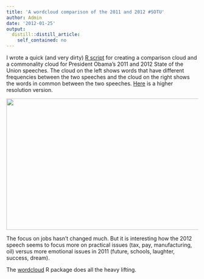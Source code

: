 ```yaml
---
title: 'A wordcloud comparison of the 2011 and 2012 #SOTU'
author: Admin
date: '2012-01-25'
output:
  distill::distill_article:
    self_contained: no
---
```


I wrote a quick (and very dirty) <a href="http://biostat.jhsph.edu/~jleek/code/sotu2011-2012comparison.R" target="_blank">R script</a> for creating a comparison cloud and a commonality cloud for President Obama&#8217;s 2011 and 2012 State of the Union speeches. The cloud on the left shows words that have different frequencies between the two speeches and the cloud on the right shows the words in common between the two speeches. <a href="http://biostat.jhsph.edu/~jleek/code/sotu-wordcloud.png" target="_blank">Here</a> is a higher resolution version.

<img height="345" src="http://biostat.jhsph.edu/~jleek/code/sotu-wordcloud.png" width="600" />

The focus on jobs hasn&#8217;t changed much. But it is interesting how the 2012 speech seems to focus more on practical issues (tax, pay, manufacturing, oil) versus more emotional issues in 2011 (future, schools, laughter, success, dream).

The <a href="http://cran.r-project.org/web/packages/wordcloud/index.html" target="_blank">wordcloud</a> R package does all the heavy lifting.
